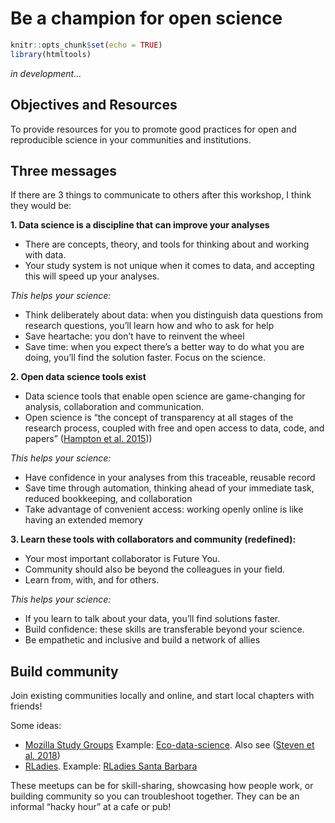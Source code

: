 # Be a champion for open science {#champion} 

```r
knitr::opts_chunk$set(echo = TRUE)
library(htmltools)
```

*in development...*

## Objectives and Resources

To provide resources for you to promote good practices for open and reproducible science in your communities and institutions.

## Three messages

If there are 3 things to communicate to others after this workshop, I think they would be: 

**1. Data science is a discipline that can improve your analyses**

- There are concepts, theory, and tools for thinking about and working with data. 
- Your study system is not unique when it comes to data, and accepting this will speed up your analyses.

*This helps your science:*

- Think deliberately about data: when you distinguish data questions from research questions, you'll learn how and who to ask for help
- Save heartache: you don’t have to reinvent the wheel
- Save time: when you expect there’s a better way to do what you are doing, you'll find the solution faster. Focus on the science.


**2. Open data science tools exist**

- Data science tools that enable open science are game-changing for analysis, collaboration and communication.
- Open science is "the concept of transparency at all stages of the research process, coupled with free and open access to data, code, and papers" ([Hampton et al. 2015](http://onlinelibrary.wiley.com/doi/10.1890/ES14-00402.1/abstract)))  

*This helps your science:*

- Have confidence in your analyses from this traceable, reusable record
- Save time through automation, thinking ahead of your immediate task, reduced bookkeeping, and collaboration
- Take advantage of convenient access: working openly online is like having an extended memory

**3. Learn these tools with collaborators and community (redefined):** 

- Your most important collaborator is Future You. 
- Community should also be beyond the colleagues in your field.
- Learn from, with, and for others. 

*This helps your science:* 

- If you learn to talk about your data, you'll find solutions faster. 
- Build confidence: these skills are transferable beyond your science.
- Be empathetic and inclusive and build a network of allies 

## Build community

Join existing communities locally and online, and start local chapters with friends!

Some ideas: 

- [Mozilla Study Groups](https://science.mozilla.org/programs/studygroups) Example: [Eco-data-science](http://eco-data-science.github.io/). Also see ([Steven et al. 2018](https://www.biorxiv.org/content/early/2018/02/15/265421)) 
- [RLadies](https://rladies.org/). Example: [RLadies Santa Barbara](https://www.meetup.com/rladies-santa-barbara/)

These meetups can be for skill-sharing, showcasing how people work, or building community so you can troubleshoot together. They can be an informal "hacky hour" at a cafe or pub!

<!---
## Other lessons

### Naming files

Now is a good interlude to talk about naming things. 

We are going to take five minutes to talk through [Jenny Bryan's three principles for naming files](https://speakerdeck.com/jennybc/how-to-name-files):

1. machine readable
1. human readable
1. play well with default ordering
--->
